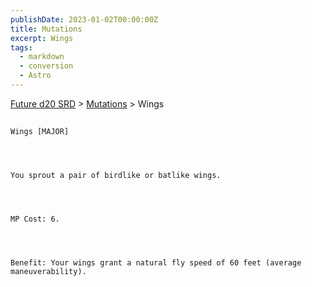 ```yaml
---
publishDate: 2023-01-02T00:00:00Z
title: Mutations
excerpt: Wings
tags:
  - markdown
  - conversion
  - Astro
---
```







[Future d20 SRD](/#futureD20)
     > [Mutations](future-d20-srd-mutations-index)
     > Wings
    




## 
    Wings [MAJOR]
   



    You sprout a pair of birdlike or batlike wings.
   



    MP Cost: 6.
   



    Benefit: Your wings grant a natural fly speed of 60 feet (average maneuverability).
   





